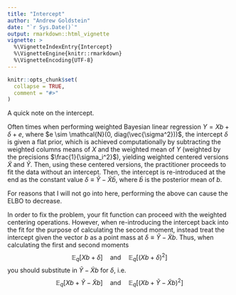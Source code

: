 ```yaml
---
title: "Intercept"
author: "Andrew Goldstein"
date: "`r Sys.Date()`"
output: rmarkdown::html_vignette
vignette: >
  %\VignetteIndexEntry{Intercept}
  %\VignetteEngine{knitr::rmarkdown}
  %\VignetteEncoding{UTF-8}
---
```


```r
knitr::opts_chunk$set(
  collapse = TRUE,
  comment = "#>"
)
```

A quick note on the intercept.

Often times when performing weighted Bayesian linear regression $Y = Xb + \delta + e$, where $e \sim \mathcal{N}(0, diag(\vec{\sigma^2}))$, the intercept $\delta$ is given a flat prior, which is achieved computationally by subtracting the weighted columns means of $X$ and the weighted mean of $Y$ (weighted by the precisions $\frac{1}{\sigma_i^2}$), yielding weighted centered versions $\tilde{X}$ and $\tilde{Y}$. Then, using these centered versions, the practitioner proceeds to fit the data without an intercept. Then, the intercept is re-introduced at the end as the constant value $\delta \equiv \tilde{Y} - \tilde{X}\bar{b}$, where $\bar{b}$ is the posterior mean of $b$.

For reasons that I will not go into here, performing the above can cause the ELBO to decrease.

In order to fix the problem, your fit function can proceed with the weighted centering operations. However, when re-introducing the intercept back into the fit for the purpose of calculating the second moment, instead treat the intercept given the vector $b$ as a point mass at $\delta \equiv \tilde{Y} - \tilde{X}b$. Thus, when calculating the first and second moments
$$
\mathbb{E}_q[Xb + \delta] \quad \text{and} \quad \mathbb{E}_q[(Xb + \delta)^2]
$$
you should substitute in $\tilde{Y} - \tilde{X}b$ for $\delta$, i.e.
$$
\mathbb{E}_q[Xb + \tilde{Y} - \tilde{X}b] \quad \text{and} \quad \mathbb{E}_q[(Xb + \tilde{Y} - \tilde{X}b)^2]
$$
